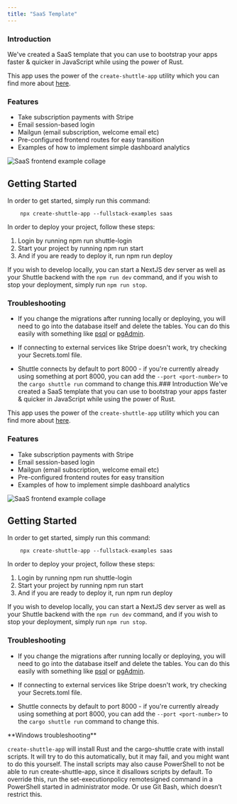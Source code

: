 ```yaml
---
title: "SaaS Template"
---
```

### Introduction
We've created a SaaS template that you can use to bootstrap your apps faster & quicker in JavaScript while using the power of Rust.

This app uses the power of the `create-shuttle-app` utility which you can find more about [here](https://docs.shuttle.rs/fullstack/rust-next).

### Features
- Take subscription payments with Stripe
- Email session-based login
- Mailgun (email subscription, welcome email etc)
- Pre-configured frontend routes for easy transition
- Examples of how to implement simple dashboard analytics

![SaaS frontend example collage](https://bear-images.sfo2.cdn.digitaloceanspaces.com/joshmo-1684444919-0.png)

## Getting Started

In order to get started, simply run this command:

```
    npx create-shuttle-app --fullstack-examples saas
```

In order to deploy your project, follow these steps:

1. Login by running npm run shuttle-login
2. Start your project by running npm run start
3. And if you are ready to deploy it, run npm run deploy

If you wish to develop locally, you can start a NextJS dev server as well as your Shuttle backend with the `npm run dev` command, and if you wish to stop your deployment, simply run `npm run stop`.

### Troubleshooting

* If you change the migrations after running locally or deploying, you will need to go into the database itself and delete the tables. You can do this easily with something like [psql](https://www.postgresql.org/docs/current/app-psql.html) or [pgAdmin](https://www.pgadmin.org/).

* If connecting to external services like Stripe doesn't work, try checking your Secrets.toml file.

* Shuttle connects by default to port 8000 - if you're currently already using something at port 8000, you can add the `--port <port-number>` to the `cargo shuttle run` command to change this.### Introduction
We've created a SaaS template that you can use to bootstrap your apps faster & quicker in JavaScript while using the power of Rust.

This app uses the power of the `create-shuttle-app` utility which you can find more about [here](https://docs.shuttle.rs/fullstack/rust-next).

### Features
- Take subscription payments with Stripe
- Email session-based login
- Mailgun (email subscription, welcome email etc)
- Pre-configured frontend routes for easy transition
- Examples of how to implement simple dashboard analytics

![SaaS frontend example collage](https://bear-images.sfo2.cdn.digitaloceanspaces.com/joshmo-1684444919-0.png)

## Getting Started

In order to get started, simply run this command:

```
    npx create-shuttle-app --fullstack-examples saas
```

In order to deploy your project, follow these steps:

1. Login by running npm run shuttle-login
2. Start your project by running npm run start
3. And if you are ready to deploy it, run npm run deploy

If you wish to develop locally, you can start a NextJS dev server as well as your Shuttle backend with the `npm run dev` command, and if you wish to stop your deployment, simply run `npm run stop`.

### Troubleshooting

* If you change the migrations after running locally or deploying, you will need to go into the database itself and delete the tables. You can do this easily with something like [psql](https://www.postgresql.org/docs/current/app-psql.html) or [pgAdmin](https://www.pgadmin.org/).

* If connecting to external services like Stripe doesn't work, try checking your Secrets.toml file.

* Shuttle connects by default to port 8000 - if you're currently already using something at port 8000, you can add the `--port <port-number>` to the `cargo shuttle run` command to change this.



<Note>
**Windows troubleshooting**

`create-shuttle-app` will install Rust and the cargo-shuttle crate with install scripts. It will try to do this automatically, but it may fail, and you might want to do this yourself. The install scripts may also cause PowerShell to not be able to run create-shuttle-app, since it disallows scripts by default. To override this, run the set-executionpolicy remotesigned command in a PowerShell started in administrator mode. Or use Git Bash, which doesn’t restrict this.
</Note>
